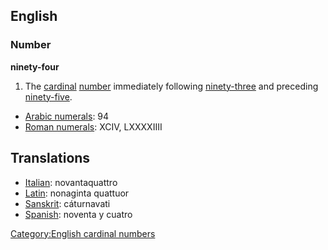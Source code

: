 == English ==
=== Number ===
'''ninety-four'''

#The [[cardinal]] [[number]] immediately following [[ninety-three]] and preceding [[ninety-five]].

*[[w:Arabic Numerals|Arabic numerals]]: 94
*[[w:Roman numerals|Roman numerals]]: XCIV, LXXXXIIII

==Translations==
*[[Italian]]: novantaquattro
*[[Latin]]: nonaginta quattuor
*[[Sanskrit]]: cáturnavati
*[[Spanish]]: noventa y cuatro

[[Category:English cardinal numbers]]